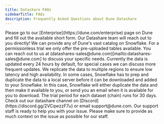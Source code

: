 ```yaml
---
title: Datashare FAQs
sidebarTitle: FAQs
description: Frequently Asked Questions about Dune Datashare
---
```

<AccordionGroup>
  <Accordion title="I'm interested in Datashare and would like to move forward.">
   Please go to our [Enterprise](https://dune.com/enterprise) page on Dune and fill out the available short form. Our Datashare team will reach out to you directly!
  </Accordion>

  <Accordion title="I'm interested in data that isn't available for the trial.">
    We can provide any of Dune's vast catalog on Snowflake. For a permissionless trial we only offer the pre-uploaded tables available. You can reach out to us at (datashares-sales@dune.com)[mailto:datashares-sales@dune.com] to discuss your specific needs.
  </Accordion>

  <Accordion title="How often does the trial data get refreshed?">
    Currently the data is updated every 24 hours by default, for special cases we can discuss more frequent updates. We replicate the data to multiple regions to ensure low latency and high availability.
  </Accordion>

  <Accordion title="I clicked GET and did not see the popup window. What happened?">
    In some cases, Snowflake has to prep and duplicate the data to a local server before it can be downloaded and added to your Snowflake. In this case, Snowflake will either duplicate the data and then make it available to you, or send you an email when it is available for you to download.
  </Accordion>

  <Accordion title="How long does the trial run?">
    The trial period for each dataset (chain) runs for 30 days.
  </Accordion>

  <Accordion title="I'm facing an issue I don't see on this list. Where do I go?">
    Check out our datashare channel on [Discord](https://discord.gg/2VCqwzzF7u) or email support@dune.com. Our support staff is ready to help you with your issue. Please make sure to provide as much context on the issue as possible for our staff.
  </Accordion>
</AccordionGroup>





